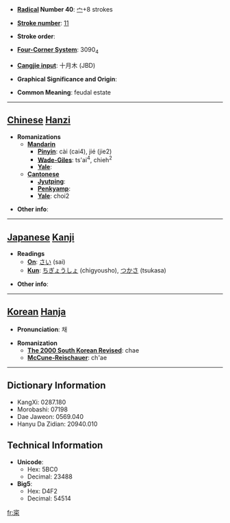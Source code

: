 * '''[[Wiktionary:Chinese radical index| Radical]] Number 40''': [[Wiktionary:Chinese radical index 宀|宀]]+8 strokes

* '''[[Wiktionary:Chinese total strokes index|Stroke number]]''': [[Wiktionary:Chinese total strokes index 11|11]]

* '''Stroke order''': 

* '''[[Wiktionary:Chinese four corner index|Four-Corner System]]''': 3090<sub>4</sub>

* '''[[Wiktionary:Chinese Cangjie index|Cangjie input]]''': 十月木 (JBD)

* '''Graphical Significance and Origin''': 

* '''Common Meaning''': feudal estate

----

== [[Chinese]] [[Hanzi]] ==

* '''Romanizations'''
** '''[[Mandarin]]'''
*** '''[[Pinyin]]''': cài (cai4), jié (jie2)
*** '''[[Wade-Giles]]''': ts'ai<sup>4</sup>, chieh<sup>2</sup>
*** '''[[Yale]]''': 
** '''[[Cantonese]]'''
*** '''[[Jyutping]]''':
*** '''[[Penkyamp]]''': 
*** '''[[Yale]]''': choi2

* '''Other info''': 

----

== [[Japanese]] [[Kanji]] ==

* '''Readings'''
** '''[[On]]''': [[さい]] (sai)
** '''[[Kun]]''': [[ちぎょうしょ]] (chigyousho), [[つかさ]] (tsukasa)

* '''Other info''':  

----

== [[Korean]] [[Hanja]] ==

* '''Pronunciation''': 채

* '''Romanization'''
** '''[[The 2000 South Korean Revised Romanization|The 2000 South Korean Revised]]''': chae
** '''[[McCune-Reischauer]]''': ch'ae

----

== Dictionary Information ==

* KangXi: 0287.180
* Morobashi: 07198
* Dae Jaweon: 0569.040
* Hanyu Da Zidian: 20940.010

== Technical Information ==

* '''Unicode''':
** Hex: 5BC0
** Decimal: 23488
* '''Big5''':
** Hex: D4F2
** Decimal: 54514

[[fr:寀]]